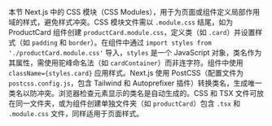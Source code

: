 本节 Next.js 中的 CSS 模块（CSS Modules），用于为页面或组件定义局部作用域的样式，避免样式冲突。CSS 模块文件需以 `.module.css` 结尾，如为 ProductCard 组件创建 `productCard.module.css`，定义类（如 `.card`）并设置样式（如 `padding` 和 `border`）。在组件中通过 `import styles from './productCard.module.css'` 导入，`styles` 是一个 JavaScript 对象，类名作为其属性，需使用驼峰命名法（如 `cardContainer`）而非连字符。组件中使用 `className={styles.card}` 应用样式。Next.js 使用 PostCSS（配置文件为 `postcss.config.js`，包含 Tailwind 和 Autoprefixer 插件）转换类名，生成唯一类名以防冲突。浏览器检查元素显示的类名是自动生成的。CSS 和 TSX 文件可放在同一文件夹，或为组件创建单独文件夹（如 `productCard`）包含 `.tsx` 和 `.module.css` 文件，同样适用于页面样式。

